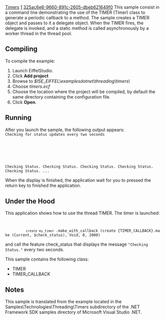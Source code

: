 [[Property:title|Timers]]
[[Property:weight|1]]
[[Property:uuid|325ac6e6-9660-891c-2605-dbeb621649f0]]
This sample consist in a command line demonstrating the use of the <eiffel>TIMER</eiffel> (Timer) class to generate a periodic callback to a method. The sample creates a <eiffel>TIMER</eiffel> object and passes to it a delegate object. When the <eiffel>TIMER</eiffel> fires, the delegate is invoked, and a static method is called asynchronously by a worker thread in the thread pool. 

==Compiling==

To compile the example:   
# Launch EiffelStudio.
# Click '''Add project'''
# Browse to ''$ISE_EIFFEL\examplesdotnet\threading\timers\''
# Choose ''timers.ecf''
# Choose the location where the project will be compiled, by default the same directory containing the configuration file.
# Click '''Open'''.


==Running==

After you launch the sample, the following output appears: 
<code>
Checking for status updates every two seconds
     <Hit Enter to terminate the sample>
Checking Status.
Checking Status.
Checking Status.
Checking Status.
Checking Status.
...
</code>

When the display is finished, the application wait for you to pressed the return key to finished the application.

==Under the Hood==

This application shows how to use the thread <eiffel>TIMER</eiffel>. The timer is launched:
<code>
            create my_timer </code>.make_with_callback (create {TIMER_CALLBACK}.make (Current, $check_status), Void, 0, 2000)
</code>
and call the feature <eiffel>check_status</eiffel> that displays the message <code> "Checking Status." </code> every two seconds. 

This sample contains the following class: 
*  <eiffel>TIMER</eiffel> 
*  <eiffel>TIMER_CALLBACK</eiffel> 

==Notes==

This sample is translated from the example located in the Samples\Technologies\Threading\Timers subdirectory of the .NET Framework SDK samples directory of Microsoft Visual Studio .NET.




